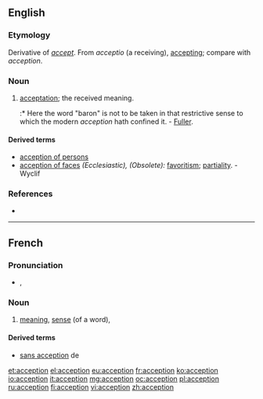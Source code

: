 ==English==

===Etymology===
Derivative of ''[[accept]]''.  From {{etyl|la|en}} ''acceptio'' (a receiving), [[accepting]]; compare with {{etyl|fr|en}} ''acception''.

===Noun===
{{en-noun}}

# {{obsolete}} [[acceptation]]; the received meaning.
#:* Here the word "baron" is not to be taken in that restrictive sense to which the modern ''acception'' hath confined it. - [[Fuller]].

====Derived terms====
* [[acception of persons]]
* [[acception of faces]] ''(Ecclesiastic), (Obsolete):'' [[favoritism]]; [[partiality]]. - Wyclif

===References===
* {{R:Webster 1913}}

----

==French==

===Pronunciation===
* {{IPA|/ak.sɛp.sjɔ̃/|lang=fr}}, {{X-SAMPA|/ak.sEp.sjO~/}}

===Noun===
{{fr-noun|f}}
# [[meaning]], [[sense]] (of a word), {{l/en|acceptation}}

====Derived terms====
* [[sans acception]] de

[[et:acception]]
[[el:acception]]
[[eu:acception]]
[[fr:acception]]
[[ko:acception]]
[[io:acception]]
[[it:acception]]
[[mg:acception]]
[[oc:acception]]
[[pl:acception]]
[[ru:acception]]
[[fi:acception]]
[[vi:acception]]
[[zh:acception]]
